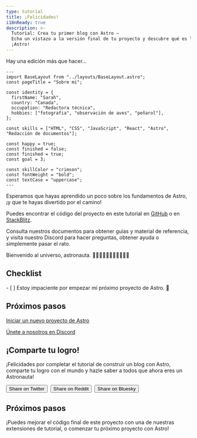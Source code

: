```yaml
---
type: tutorial
title: ¡Felicidades!
i18nReady: true
description: >-
  Tutorial: Crea tu primer blog con Astro —
  Echa un vistazo a la versión final de tu proyecto y descubre qué es lo próximo con
  ¡Astro!
---
```



Hay una edición más que hacer...

```astro title="src/pages/about.astro" del={15} ins={16}
---
import BaseLayout from "../layouts/BaseLayout.astro";
const pageTitle = "Sobre mi";

const identity = {
  firstName: "Sarah",
  country: "Canada",
  occupation: "Redactora técnica",
  hobbies: ["fotografia", "observación de aves", "peñarol"],
};

const skills = ["HTML", "CSS", "JavaScript", "React", "Astro", "Redacción de documentos"];

const happy = true;
const finished = false;
const finished = true;
const goal = 3;

const skillColor = "crimson";
const fontWeight = "bold";
const textCase = "uppercase";
---
```

Esperamos que hayas aprendido un poco sobre los fundamentos de Astro, ¡y que te hayas divertido por el camino!

Puedes encontrar el código del proyecto en este tutorial en [GitHub](https://github.com/withastro/blog-tutorial-demo/tree/complete) o en
[StackBlitz](https://stackblitz.com/github/withastro/blog-tutorial-demo/tree/complete?file=src/pages/index.astro).

Consulta nuestros documentos para obtener guías y material de referencia, y visita nuestro Discord para hacer preguntas, obtener ayuda o simplemente pasar el rato.

Bienvenido al universo, astronauta. 👩🏼‍🚀👨🏿‍🚀🧑‍🚀👩🏾‍🚀

<Box icon="check-list">

## Checklist

<Checklist>
- [ ] Estoy impaciente por empezar mi próximo proyecto de Astro. 🚀
</Checklist>
</Box>

## Próximos pasos

[Iniciar un nuevo proyecto de Astro](/es/getting-started/)

[Únete a nosotros en Discord](https://astro.build/chat)

<CompletionConfetti />

## ¡Comparte tu logro!

¡Felicidades por completar el tutorial de construir un blog con Astro, comparte tu logro con el mundo y hazle saber a todos que ahora eres un Astronauta!

<div style="display: flex; flex-wrap: wrap; gap: 0.5rem;">
  <Button link='https://twitter.com/intent/tweet?text=Just%20finished%20learning%20how%20to%20build%20my%20first%20Astro%20blog!%20Check%20it%20out%20at%20https://docs.astro.build/%0Avia%20%40astrodotbuild'>Share on Twitter</Button>
  <Button link='https://www.reddit.com/submit?url=https://docs.astro.build/&title=Just%20finished%20learning%20how%20to%20build%20my%20first%20Astro%20blog!'>Share on Reddit</Button>
  <Button link='https://bsky.app/intent/compose?text=Just%20finished%20learning%20how%20to%20build%20my%20first%20Astro%20blog!%20Check%20it%20out%20at%20https://docs.astro.build/%0Avia%20%40astro.build'>Share on Bluesky</Button>
</div>

## Próximos pasos

¡Puedes mejorar el código final de este proyecto con una de nuestras extensiones de tutorial, o comenzar tu próximo proyecto con Astro!

<CardGrid>
  <LinkCard
    title="Start a new Astro Project"
    description="Comienza un nuevo proyecto vacío o utiliza una plantilla de tema de Astro existente."
    href="/es/install-and-setup/"
  />
  <LinkCard
    title="Join us on Discord"
    description="Conéctate con nuestra comunidad para hacer preguntas, compartir tu trabajo y participar en el proyecto."
    href="https://astro.build/chat"
  />
</CardGrid>